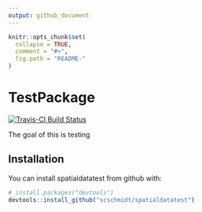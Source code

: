 ```yaml
---
output: github_document
---
```


<!-- README.md is generated from README.Rmd. Please edit that file -->

```r
knitr::opts_chunk$set(
  collapse = TRUE,
  comment = "#>",
  fig.path = "README-"
)
```

# TestPackage

[![Travis-CI Build Status](https://travis-ci.org/scschmidt/spatialdatatest.svg?branch=master)](https://travis-ci.org/scschmidt/spatialdatatest)

The goal of this is testing

## Installation

You can install spatialdatatest from github with:

```r
# install.packages("devtools")
devtools::install_github("scschmidt/spatialdatatest")
```
